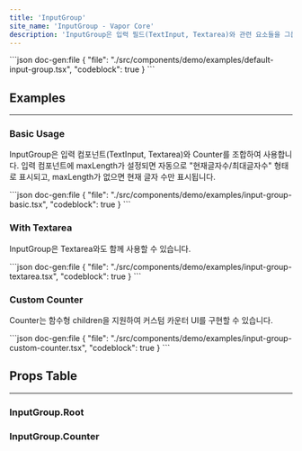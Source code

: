 ```yaml
---
title: 'InputGroup'
site_name: 'InputGroup - Vapor Core'
description: 'InputGroup은 입력 필드(TextInput, Textarea)와 관련 요소들을 그룹화하여 문자 수 카운터와 같은 추가 기능을 제공합니다.'
---
```


<Demo name="default-input-group">
```json doc-gen:file
{
    "file": "./src/components/demo/examples/default-input-group.tsx",
    "codeblock": true
}
```
</Demo>

## Examples

---

### Basic Usage

InputGroup은 입력 컴포넌트(TextInput, Textarea)와 Counter를 조합하여 사용합니다. 입력 컴포넌트에 maxLength가 설정되면 자동으로 "현재글자수/최대글자수" 형태로 표시되고, maxLength가 없으면 현재 글자 수만 표시됩니다.

<Demo name="input-group-basic">
```json doc-gen:file
{
    "file": "./src/components/demo/examples/input-group-basic.tsx",
    "codeblock": true
}
```
</Demo>

### With Textarea

InputGroup은 Textarea와도 함께 사용할 수 있습니다.

<Demo name="input-group-textarea">
```json doc-gen:file
{
    "file": "./src/components/demo/examples/input-group-textarea.tsx",
    "codeblock": true
}
```
</Demo>

### Custom Counter

Counter는 함수형 children을 지원하여 커스텀 카운터 UI를 구현할 수 있습니다.

<Demo name="input-group-custom-counter">
```json doc-gen:file
{
    "file": "./src/components/demo/examples/input-group-custom-counter.tsx",
    "codeblock": true
}
```
</Demo>

## Props Table

---

### InputGroup.Root

<NewComponentPropsTable componentName="input-group-root" />

### InputGroup.Counter

<NewComponentPropsTable componentName="input-group-counter" />
